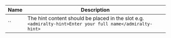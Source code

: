 
| Name | Description |
| --- | --- |
| `` | The hint content should be placed in the slot e.g. `<admiralty-hint>Enter your full name</admiralty-hint>` |

